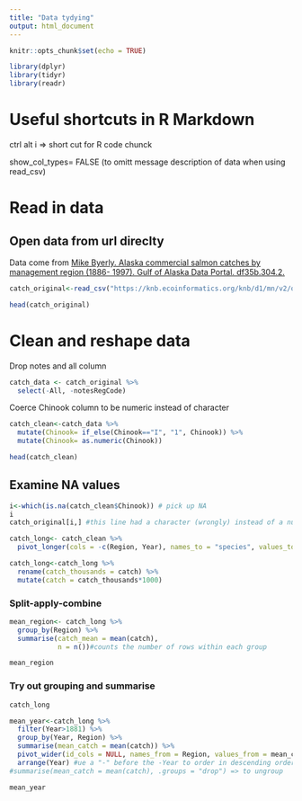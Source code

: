 ```yaml
---
title: "Data tydying"
output: html_document
---
```


```r
knitr::opts_chunk$set(echo = TRUE)
```

```r
library(dplyr)
library(tidyr)
library(readr)
```

# Useful shortcuts in R Markdown

ctrl alt i => short cut for R code chunck

show_col_types= FALSE (to omitt message description of data when using read_csv)

# Read in data

## Open data from url direclty

Data come from [Mike Byerly. Alaska commercial salmon catches by management region (1886- 1997). Gulf of Alaska Data Portal. df35b.304.2.](https://knb.ecoinformatics.org/view/df35b.304.2)

```r
catch_original<-read_csv("https://knb.ecoinformatics.org/knb/d1/mn/v2/object/df35b.302.1")

head(catch_original)

```
# Clean and reshape data 

Drop notes and all column

```r
catch_data <- catch_original %>% 
  select(-All, -notesRegCode) 

```

Coerce Chinook column to be numeric instead of character

```r

catch_clean<-catch_data %>% 
  mutate(Chinook= if_else(Chinook=="I", "1", Chinook)) %>% 
  mutate(Chinook= as.numeric(Chinook))

head(catch_clean)

```

## Examine NA values

```r

i<-which(is.na(catch_clean$Chinook)) # pick up NA
i
catch_original[i,] #this line had a character (wrongly) instead of a number, so when we make is.numeric() above, it includes NA in this location.  

```


```r
catch_long<- catch_clean %>% 
  pivot_longer(cols = -c(Region, Year), names_to = "species", values_to = "catch")
```

```r
catch_long<-catch_long %>% 
  rename(catch_thousands = catch) %>% 
  mutate(catch = catch_thousands*1000) 
```

### Split-apply-combine

```r
mean_region<- catch_long %>% 
  group_by(Region) %>% 
  summarise(catch_mean = mean(catch), 
            n = n())#counts the number of rows within each group

mean_region
```

### Try out grouping and summarise

```r
catch_long

mean_year<-catch_long %>% 
  filter(Year>1881) %>% 
  group_by(Year, Region) %>% 
  summarise(mean_catch = mean(catch)) %>% 
  pivot_wider(id_cols = NULL, names_from = Region, values_from = mean_catch) %>% 
  arrange(Year) #ue a "-" before the -Year to order in descending order
#summarise(mean_catch = mean(catch), .groups = "drop") => to ungroup 

mean_year
```




```r


```

